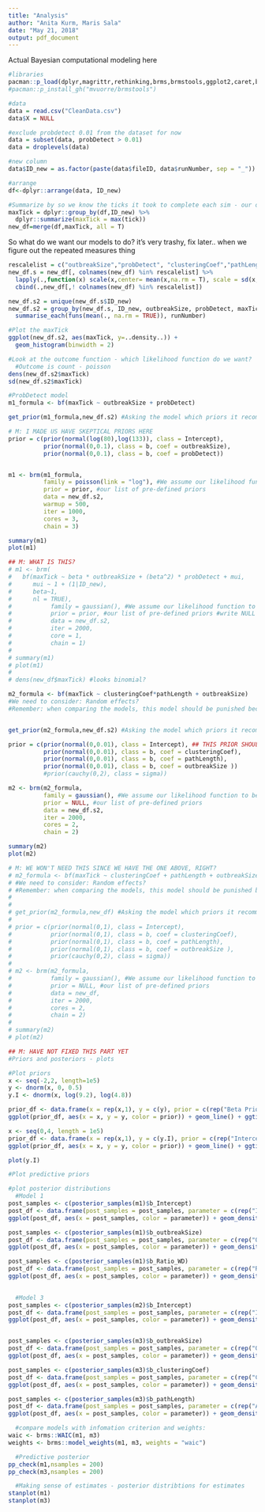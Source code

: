 ```yaml
---
title: "Analysis"
author: "Anita Kurm, Maris Sala"
date: "May 21, 2018"
output: pdf_document
---
```


Actual Bayesian computational modeling here

```r
#libraries 
pacman::p_load(dplyr,magrittr,rethinking,brms,brmstools,ggplot2,caret,brmstools)
#pacman::p_install_gh("mvuorre/brmstools")

#data
data = read.csv("CleanData.csv")
data$X = NULL

#exclude probdetect 0.01 from the dataset for now
data = subset(data, probDetect > 0.01)
data = droplevels(data)

#new column
data$ID_new = as.factor(paste(data$fileID, data$runNumber, sep = "_"))

#arrange
df<-dplyr::arrange(data, ID_new)

#Summarize by so we know the ticks it took to complete each sim - our outcome
maxTick = dplyr::group_by(df,ID_new) %>%
  dplyr::summarize(maxTick = max(tick))
new_df=merge(df,maxTick, all = T)

```

So what do we want our models to do?  it's very trashy, fix later.. when we figure out the repeated measures thing


```r
rescalelist = c("outbreakSize","probDetect", "clusteringCoef","pathLength")
new_df.s = new_df[, colnames(new_df) %in% rescalelist] %>% 
  lapply(.,function(x) scale(x,center= mean(x,na.rm = T), scale = sd(x, na.rm = T)))%>% 
  cbind(.,new_df[,! colnames(new_df) %in% rescalelist]) 

new_df.s2 = unique(new_df.s$ID_new)
new_df.s2 = group_by(new_df.s, ID_new, outbreakSize, probDetect, maxTick,clusteringCoef, pathLength) %>%
  summarise_each(funs(mean(., na.rm = TRUE)), runNumber)

#Plot the maxTick
ggplot(new_df.s2, aes(maxTick, y=..density..)) +
  geom_histogram(binwidth = 2)

#Look at the outcome function - which likelihood function do we want?
  #Outcome is count - poisson 
dens(new_df.s2$maxTick)
sd(new_df.s2$maxTick)

#ProbDetect model
m1_formula <- bf(maxTick ~ outbreakSize + probDetect)

get_prior(m1_formula,new_df.s2) #Asking the model which priors it recommend

# M: I MADE US HAVE SKEPTICAL PRIORS HERE
prior = c(prior(normal(log(80),log(133)), class = Intercept),
          prior(normal(0,0.1), class = b, coef = outbreakSize), 
          prior(normal(0,0.1), class = b, coef = probDetect)) 


m1 <- brm(m1_formula,
          family = poisson(link = "log"), #We assume our likelihood function to be poisson
          prior = prior, #our list of pre-defined priors
          data = new_df.s2,
          warmup = 500,
          iter = 1000,
          cores = 3,
          chain = 3)

summary(m1)
plot(m1)

## M: WHAT IS THIS?
# m1 <- brm(
#   bf(maxTick ~ beta * outbreakSize + (beta^2) * probDetect + mui,
#      mui ~ 1 + (1|ID_new),
#      beta~1,
#      nl = TRUE),
#           family = gaussian(), #We assume our likelihood function to be normally distributed
#           prior = prior, #our list of pre-defined priors #write NULL here to use default priors
#           data = new_df.s2,
#           iter = 2000,
#           core = 1,
#           chain = 1)
# 
# summary(m1)
# plot(m1)
# 
# dens(new_df$maxTick) #looks binomial? 

m2_formula <- bf(maxTick ~ clusteringCoef*pathLength + outbreakSize)
#We need to consider: Random effects?
#Remember: when comparing the models, this model should be punished because it's adding all them parameters 


get_prior(m2_formula,new_df.s2) #Asking the model which priors it recommend

prior = c(prior(normal(0,0.01), class = Intercept), ## THIS PRIOR SHOULD BE SOMETHING ELSE?
          prior(normal(0,0.01), class = b, coef = clusteringCoef),
          prior(normal(0,0.01), class = b, coef = pathLength),
          prior(normal(0,0.01), class = b, coef = outbreakSize ))
          #prior(cauchy(0,2), class = sigma))

m2 <- brm(m2_formula,
          family = gaussian(), #We assume our likelihood function to be normally distributed
          prior = NULL, #our list of pre-defined priors
          data = new_df.s2,
          iter = 2000,
          cores = 2,
          chain = 2)

summary(m2)
plot(m2)

# M: WE WON'T NEED THIS SINCE WE HAVE THE ONE ABOVE, RIGHT?
# m2_formula <- bf(maxTick ~ clusteringCoef + pathLength + outbreakSize + (1|ID_new)) #The last bit is how you add repeated measures
# #We need to consider: Random effects?
# #Remember: when comparing the models, this model should be punished because it's adding all them parameters 
# 
# 
# get_prior(m2_formula,new_df) #Asking the model which priors it recommend
# 
# prior = c(prior(normal(0,1), class = Intercept),
#           prior(normal(0,1), class = b, coef = clusteringCoef),
#           prior(normal(0,1), class = b, coef = pathLength),
#           prior(normal(0,1), class = b, coef = outbreakSize ),
#           prior(cauchy(0,2), class = sigma))
# 
# m2 <- brm(m2_formula,
#           family = gaussian(), #We assume our likelihood function to be normally distributed
#           prior = NULL, #our list of pre-defined priors
#           data = new_df,
#           iter = 2000,
#           cores = 2,
#           chain = 2)
# 
# summary(m2)
# plot(m2)

```

```r
## M: HAVE NOT FIXED THIS PART YET
#Priors and posteriors - plots

#Plot priors
x <- seq(-2,2, length=1e5)
y <- dnorm(x, 0, 0.5)
y.I <- dnorm(x, log(9.2), log(4.8))

prior_df <- data.frame(x = rep(x,1), y = c(y), prior = c(rep("Beta Prior", length(y))))
ggplot(prior_df, aes(x = x, y = y, color = prior)) + geom_line() + ggtitle("Beta Prior")

x <- seq(0,4, length = 1e5)
prior_df <- data.frame(x = rep(x,1), y = c(y.I), prior = c(rep("Intercept Prior", length(y.I))))
ggplot(prior_df, aes(x = x, y = y, color = prior)) + geom_line() + ggtitle("Intercept Prior")

plot(y.I)

#Plot predictive priors

#plot posterior distributions 
  #Model 1
post_samples <- c(posterior_samples(m1)$b_Intercept)
post_df <- data.frame(post_samples = post_samples, parameter = c(rep("Intercept", 1000)))
ggplot(post_df, aes(x = post_samples, color = parameter)) + geom_density(adjust = 1) + labs(title = "Model 1: Posterior Distributions - Intercept", x = "Posterior Samples")

post_samples <- c(posterior_samples(m1)$b_outbreakSize)
post_df <- data.frame(post_samples = post_samples, parameter = c(rep("Outbreak Size", 1000)))
ggplot(post_df, aes(x = post_samples, color = parameter)) + geom_density(adjust = 1) + labs(title = "Model 1: Posterior Distributions - Outbreak Size", x = "Posterior Samples")

post_samples <- c(posterior_samples(m1)$b_Ratio_WD)
post_df <- data.frame(post_samples = post_samples, parameter = c(rep("Ratio of Watch Dogs", 1000)))
ggplot(post_df, aes(x = post_samples, color = parameter)) + geom_density(adjust = 1) + labs(title = "Model 1: Posterior Distributions - Ratio of Watch Dogs", x = "Posterior Samples")

                      
  #Model 3
post_samples <- c(posterior_samples(m2)$b_Intercept)
post_df <- data.frame(post_samples = post_samples, parameter = c(rep("Intercept", 1000)))
ggplot(post_df, aes(x = post_samples, color = parameter)) + geom_density(adjust = 1) + labs(title = "Model 3: Posterior Distribution - Intercept", x = "Posterior Samples")


post_samples <- c(posterior_samples(m3)$b_outbreakSize)
post_df <- data.frame(post_samples = post_samples, parameter = c(rep("OutbreakSize", 1000)))
ggplot(post_df, aes(x = post_samples, color = parameter)) + geom_density(adjust = 1) + labs(title = "Model 3: Posterior Distribution - Outbreak Size", x = "Posterior Samples")

post_samples <- c(posterior_samples(m3)$b_clusteringCoef)
post_df <- data.frame(post_samples = post_samples, parameter = c(rep("Clustering Coefficient", 1000)))
ggplot(post_df, aes(x = post_samples, color = parameter)) + geom_density(adjust = 1) + labs(title = "Model 3: Posterior Distribution - Clustering Coefficient", x = "Posterior Samples")

post_samples <- c(posterior_samples(m3)$b_pathLength)
post_df <- data.frame(post_samples = post_samples, parameter = c(rep("Average Path Length", 1000)))
ggplot(post_df, aes(x = post_samples, color = parameter)) + geom_density(adjust = 1) + labs(title = "Model 3: Posterior Distribution - Average Path Length", x = "Posterior Samples")

  #compare models with infomation criterion and weights:
waic <- brms::WAIC(m1, m3)
weights <- brms::model_weights(m1, m3, weights = "waic")

  #Predictive posterior
pp_check(m1,nsamples = 200)
pp_check(m3,nsamples = 200)

  #Making sense of estimates - posterior distribtions for estimates
stanplot(m1)
stanplot(m3)
```

